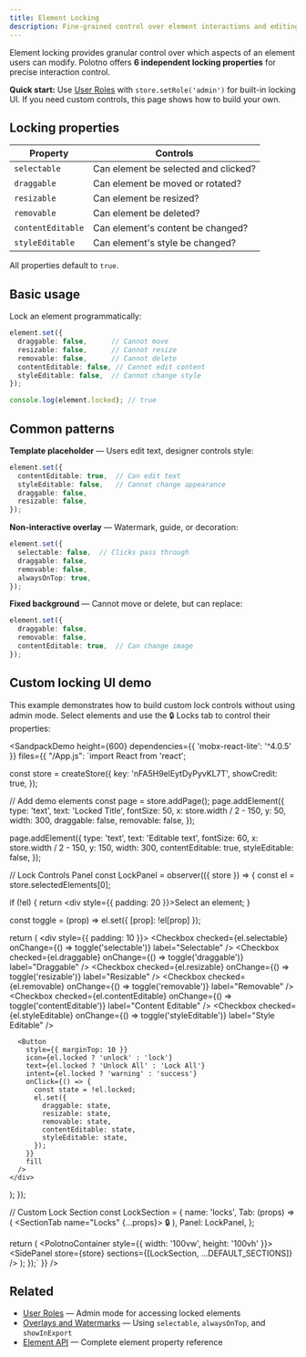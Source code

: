 ```yaml
---
title: Element Locking
description: Fine-grained control over element interactions and editing capabilities
---
```


Element locking provides granular control over which aspects of an element users can modify. Polotno offers **6 independent locking properties** for precise interaction control.

**Quick start:** Use [User Roles](/docs/user-roles) with `store.setRole('admin')` for built-in locking UI. If you need custom controls, this page shows how to build your own.

## Locking properties

| Property | Controls |
|----------|----------|
| `selectable` | Can element be selected and clicked? |
| `draggable` | Can element be moved or rotated? |
| `resizable` | Can element be resized? |
| `removable` | Can element be deleted? |
| `contentEditable` | Can element's content be changed? |
| `styleEditable` | Can element's style be changed? |

All properties default to `true`.

## Basic usage

Lock an element programmatically:

```ts
element.set({
  draggable: false,      // Cannot move
  resizable: false,      // Cannot resize
  removable: false,      // Cannot delete
  contentEditable: false, // Cannot edit content
  styleEditable: false,  // Cannot change style
});

console.log(element.locked); // true
```

## Common patterns

**Template placeholder** — Users edit text, designer controls style:
```ts
element.set({
  contentEditable: true,  // Can edit text
  styleEditable: false,   // Cannot change appearance
  draggable: false,
  resizable: false,
});
```

**Non-interactive overlay** — Watermark, guide, or decoration:
```ts
element.set({
  selectable: false,  // Clicks pass through
  draggable: false,
  removable: false,
  alwaysOnTop: true,
});
```

**Fixed background** — Cannot move or delete, but can replace:
```ts
element.set({
  draggable: false,
  removable: false,
  contentEditable: true,  // Can change image
});
```

## Custom locking UI demo

This example demonstrates how to build custom lock controls without using admin mode. Select elements and use the 🔒 Locks tab to control their properties:

<SandpackDemo 
  height={600}
  dependencies={{
    'mobx-react-lite': '^4.0.5'
  }}
  files={{
    "/App.js": `import React from 'react';

const store = createStore({
  key: 'nFA5H9elEytDyPyvKL7T',
  showCredit: true,
});

// Add demo elements
const page = store.addPage();
page.addElement({
  type: 'text',
  text: 'Locked Title',
  fontSize: 50,
  x: store.width / 2 - 150,
  y: 50,
  width: 300,
  draggable: false,
  removable: false,
});

page.addElement({
  type: 'text',
  text: 'Editable text',
  fontSize: 60,
  x: store.width / 2 - 150,
  y: 150,
  width: 300,
  contentEditable: true,
  styleEditable: false,
});

// Lock Controls Panel
const LockPanel = observer(({ store }) => {
  const el = store.selectedElements[0];

  if (!el) {
    return <div style={{ padding: 20 }}>Select an element</div>;
  }

  const toggle = (prop) => el.set({ [prop]: !el[prop] });

  return (
    <div style={{ padding: 10 }}>
      <Checkbox 
        checked={el.selectable} 
        onChange={() => toggle('selectable')}
        label="Selectable"
      />
      <Checkbox 
        checked={el.draggable} 
        onChange={() => toggle('draggable')}
        label="Draggable"
      />
      <Checkbox 
        checked={el.resizable} 
        onChange={() => toggle('resizable')}
        label="Resizable"
      />
      <Checkbox 
        checked={el.removable} 
        onChange={() => toggle('removable')}
        label="Removable"
      />
      <Checkbox 
        checked={el.contentEditable} 
        onChange={() => toggle('contentEditable')}
        label="Content Editable"
      />
      <Checkbox 
        checked={el.styleEditable} 
        onChange={() => toggle('styleEditable')}
        label="Style Editable"
      />

      <Button
        style={{ marginTop: 10 }}
        icon={el.locked ? 'unlock' : 'lock'}
        text={el.locked ? 'Unlock All' : 'Lock All'}
        intent={el.locked ? 'warning' : 'success'}
        onClick={() => {
          const state = !el.locked;
          el.set({
            draggable: state,
            resizable: state,
            removable: state,
            contentEditable: state,
            styleEditable: state,
          });
        }}
        fill
      />
    </div>
  );
});

// Custom Lock Section
const LockSection = {
  name: 'locks',
  Tab: (props) => (
    <SectionTab name="Locks" {...props}>
      🔒
    </SectionTab>
  ),
  Panel: LockPanel,
};

  return (
    <PolotnoContainer style={{ width: '100vw', height: '100vh' }}>
      <SidePanelWrap>
        <SidePanel store={store} sections={[LockSection, ...DEFAULT_SECTIONS]} />
      </SidePanelWrap>
      <WorkspaceWrap>
        <Toolbar store={store} />
        <Workspace store={store} />
        <ZoomButtons store={store} />
      </WorkspaceWrap>
    </PolotnoContainer>
  );
});`
  }}
/>

## Related

- [User Roles](/docs/user-roles) — Admin mode for accessing locked elements
- [Overlays and Watermarks](/docs/overlays-and-watermarks) — Using `selectable`, `alwaysOnTop`, and `showInExport`
- [Element API](/docs/element) — Complete element property reference



